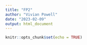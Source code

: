 ```yaml
---
title: "FP2"
author: "Vivian Powell"
date: "2023-02-09"
output: html_document
---
```


```r
knitr::opts_chunk$set(echo = TRUE)
```

